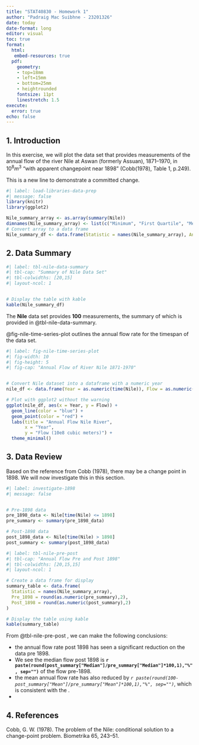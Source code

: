 ```yaml
---
title: "STAT40830 - Homework 1"
author: "Padraig Mac Suibhne - 23201326"
date: today
date-format: long
editor: visual
toc: true
format: 
  html:
   embed-resources: true
  pdf: 
    geometry:
    - top=18mm
    - left=15mm
    - bottom=25mm
    - heightrounded
    fontsize: 11pt
    linestretch: 1.5
execute: 
  error: true
echo: false
---
```


\newpage

## 1. Introduction

In this exercise, we will plot the \textbf{\textcolor{purple}{Nile}} data set that provides measurements of the annual flow of the river Nile at Aswan (formerly Assuan), 1871–1970, in $10^8 m^3$ “with apparent changepoint near 1898” (Cobb(1978), Table 1, p.249).

This is a new line to demonstrate a committed change.

```r
#| label: load-libraries-data-prep
#| message: false
library(knitr)
library(ggplot2)

Nile_summary_array <- as.array(summary(Nile))
dimnames(Nile_summary_array) <- list(c("Minimum", "First Quartile", "Median", "Mean", "Third Quartile", "Maximum"))
# Convert array to a data frame
Nile_summary_df <- data.frame(Statistic = names(Nile_summary_array), Annual_Flow = as.vector(Nile_summary_array))

```

## 2. Data Summary

```r
#| label: tbl-nile-data-summary
#| tbl-cap: "Summary of Nile Data Set"
#| tbl-colwidths: [20,15]
#| layout-ncol: 1


# Display the table with kable
kable(Nile_summary_df)
```

The **Nile** data set provides **100** measurements, the summary of which is provided in @tbl-nile-data-summary.

@fig-nile-time-series-plot outlines the annual flow rate for the timespan of the data set.

```r
#| label: fig-nile-time-series-plot
#| fig-width: 10
#| fig-height: 5
#| fig-cap: "Annual Flow of River Nile 1871-1970"


# Convert Nile dataset into a dataframe with a numeric year
nile_df <- data.frame(Year = as.numeric(time(Nile)), Flow = as.numeric(Nile))

# Plot with ggplot2 without the warning
ggplot(nile_df, aes(x = Year, y = Flow)) +
  geom_line(color = "blue") +
  geom_point(color = "red") +
  labs(title = "Annual Flow Nile River",
       x = "Year",
       y = "Flow (10e8 cubic meters)") +
  theme_minimal()
```

## 3. Data Review

Based on the reference from Cobb (1978), there may be a change point in 1898. We will now investigate this in this section.

```r
#| label: investigate-1898
#| message: false


# Pre-1898 data
pre_1898_data <- Nile[time(Nile) <= 1898]
pre_summary <- summary(pre_1898_data)

# Post-1898 data
post_1898_data <- Nile[time(Nile) > 1898]
post_summary <- summary(post_1898_data)


```

```r
#| label: tbl-nile-pre-post
#| tbl-cap: "Annual Flow Pre and Post 1898"
#| tbl-colwidths: [20,15,15]
#| layout-ncol: 1

# Create a data frame for display
summary_table <- data.frame(
  Statistic = names(Nile_summary_array),
  Pre_1898 = round(as.numeric(pre_summary),2),
  Post_1898 = round(as.numeric(post_summary),2)
)

# Display the table using kable
kable(summary_table)
```

From @tbl-nile-pre-post , we can make the following conclusions:

-   the annual flow rate post 1898 has seen a significant reduction on the data pre 1898.
-   We see the median flow post 1898 is **`r paste(round(post_summary["Median"]/pre_summary["Median"]*100,1),"%", sep="")`** of the flow pre-1898.
-   the mean annual flow rate has also reduced by *`r paste(round(100-post_summary["Mean"]/pre_summary["Mean"]*100,1),"%", sep="")`*, which is consistent with the \textcolor{red}{reduction in the median value}.
-   \textcolor{blue}{you will notice that the reference to Table 3 is incorrect. In }\textcolor{green}{HTML format }\textcolor{blue}{ this table is designated as Table 2, but unfortunately in }\textcolor{green}{PDF format }\textcolor{blue}{ the reference is Table 3. I tried unsuccessfully to fix this.}

## 4. References

Cobb, G. W. (1978). The problem of the Nile: conditional solution to a change-point problem. Biometrika 65, 243–51.
